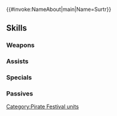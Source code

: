 {{#invoke:NameAbout|main|Name=Surtr}}{{HeroPage Tabs}}
{{Hero Infobox
|Name=Surtr
|Title=Pirate of Red Sky
|WeaponType=Blue Lance
|MoveType=Armored
|Origin=Fire Emblem Heroes
|Gender=Male
|actorEN=—
|actorJP=玄田哲章
|artist=創-taro
|additionDate=August 4, 2021
|releaseDate=August 5, 2021
|cv1=0
|cv2=300100
|TagID=海賊スルト
|InternalID=691
|Properties=special,hat,specRate_202502
|description=King of Múspell, the Kingdom of Flame, attending the pirate festival with intent to consume everything in a reign of fire.
}}
{{Stats Page
|Lv1HP=21|Lv1ATK=12|Lv1SPD=3|Lv1DEF=11|Lv1RES=10
|GRHP=55|GRATK=75|GRSPD=30|GRDEF=75|GRRES=60
}}
==Skills==
===Weapons===
{{Weapons Table
|weapon1=Iron Lance
|weapon1Default=1
|weapon1Unlock=1
|weapon2=Steel Lance
|weapon2Default=2
|weapon2Unlock=2
|weapon3=Silver Lance
|weapon3Default=4
|weapon3Unlock=3
|weapon4=Sea-Sear Lance
|weapon4Default=5
|weapon4Unlock=5
}}
===Assists===
{{Assists Table}}
===Specials===
{{Specials Table
|special1=Glowing Ember
|special1Default=4
|special1Unlock=3
|special2=Bonfire
|special2Unlock=4
}}
===Passives===
{{Passives Table
|passiveA1=Def/Res Ideal 1
|passiveA2=Def/Res Ideal 2
|passiveA3=Def/Res Ideal 3
|passiveA4=Def/Res Ideal 4
|passiveA1Unlock=2
|passiveA2Unlock=3
|passiveA3Unlock=4
|passiveA4Unlock=5
|passiveB1=Crafty Fighter 1
|passiveB2=Crafty Fighter 2
|passiveB3=Crafty Fighter 3
|passiveB1Unlock=1
|passiveB2Unlock=2
|passiveB3Unlock=4
|passiveC1=Surtr's Portent
|passiveC1Unlock=5
}}
{{Heroes Navbox}}
[[Category:Pirate Festival units]]